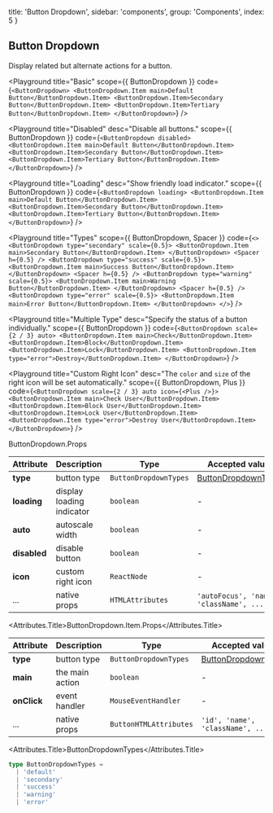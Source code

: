 
  title: 'Button Dropdown',
  sidebar: 'components',
  group: 'Components',
  index: 5
}

## Button Dropdown

Display related but alternate actions for a button.

<Playground
  title="Basic"
  scope={{ ButtonDropdown }}
  code={`
<ButtonDropdown>
  <ButtonDropdown.Item main>Default Button</ButtonDropdown.Item>
  <ButtonDropdown.Item>Secondary Button</ButtonDropdown.Item>
  <ButtonDropdown.Item>Tertiary Button</ButtonDropdown.Item>
</ButtonDropdown>
`}
/>

<Playground
  title="Disabled"
  desc="Disable all buttons."
  scope={{ ButtonDropdown }}
  code={`
<ButtonDropdown disabled>
  <ButtonDropdown.Item main>Default Button</ButtonDropdown.Item>
  <ButtonDropdown.Item>Secondary Button</ButtonDropdown.Item>
  <ButtonDropdown.Item>Tertiary Button</ButtonDropdown.Item>
</ButtonDropdown>
`}
/>

<Playground
  title="Loading"
  desc="Show friendly load indicator."
  scope={{ ButtonDropdown }}
  code={`
<ButtonDropdown loading>
  <ButtonDropdown.Item main>Default Button</ButtonDropdown.Item>
  <ButtonDropdown.Item>Secondary Button</ButtonDropdown.Item>
  <ButtonDropdown.Item>Tertiary Button</ButtonDropdown.Item>
</ButtonDropdown>
`}
/>

<Playground
  title="Types"
  scope={{ ButtonDropdown, Spacer }}
  code={`
<>
  <ButtonDropdown type="secondary" scale={0.5}>
    <ButtonDropdown.Item main>Secondary Button</ButtonDropdown.Item>
  </ButtonDropdown>
  <Spacer h={0.5} />
  <ButtonDropdown type="success" scale={0.5}>
    <ButtonDropdown.Item main>Success Button</ButtonDropdown.Item>
  </ButtonDropdown>
  <Spacer h={0.5} />
  <ButtonDropdown type="warning" scale={0.5}>
    <ButtonDropdown.Item main>Warning Button</ButtonDropdown.Item>
  </ButtonDropdown>
  <Spacer h={0.5} />
  <ButtonDropdown type="error" scale={0.5}>
    <ButtonDropdown.Item main>Error Button</ButtonDropdown.Item>
  </ButtonDropdown>
</>
`}
/>

<Playground
  title="Multiple Type"
  desc="Specify the status of a button individually."
  scope={{ ButtonDropdown }}
  code={`
<ButtonDropdown scale={2 / 3} auto>
  <ButtonDropdown.Item main>Check</ButtonDropdown.Item>
  <ButtonDropdown.Item>Block</ButtonDropdown.Item>
  <ButtonDropdown.Item>Lock</ButtonDropdown.Item>
  <ButtonDropdown.Item type="error">Destroy</ButtonDropdown.Item>
</ButtonDropdown>
`}
/>

<Playground
  title="Custom Right Icon"
  desc="The `color` and `size` of the right icon will be set automatically."
  scope={{ ButtonDropdown, Plus }}
  code={`
<ButtonDropdown scale={2 / 3} auto icon={<Plus />}>
  <ButtonDropdown.Item main>Check User</ButtonDropdown.Item>
  <ButtonDropdown.Item>Block User</ButtonDropdown.Item>
  <ButtonDropdown.Item>Lock User</ButtonDropdown.Item>
  <ButtonDropdown.Item type="error">Destroy User</ButtonDropdown.Item>
</ButtonDropdown>
`}
/>

<Attributes edit="/pages/docs/components/button-dropdown.mdx">
<Attributes.Title>ButtonDropdown.Props</Attributes.Title>

| Attribute    | Description               | Type                  | Accepted values                             | Default              |
| ------------ | ------------------------- | --------------------- | ------------------------------------------- | -------------------- |
| **type**     | button type               | `ButtonDropdownTypes` | [ButtonDropdownTypes](#buttondropdowntypes) | `default`            |
| **loading**  | display loading indicator | `boolean`             | -                                           | `false`              |
| **auto**     | autoscale width           | `boolean`             | -                                           | `false`              |
| **disabled** | disable button            | `boolean`             | -                                           | `false`              |
| **icon**     | custom right icon         | `ReactNode`           | -                                           | `ButtonDropdownIcon` |
| ...          | native props              | `HTMLAttributes`      | `'autoFocus', 'name', 'className', ...`     | -                    |

<Attributes.Title>ButtonDropdown.Item.Props</Attributes.Title>

| Attribute   | Description     | Type                   | Accepted values                             | Default   |
| ----------- | --------------- | ---------------------- | ------------------------------------------- | --------- |
| **type**    | button type     | `ButtonDropdownTypes`  | [ButtonDropdownTypes](#buttondropdowntypes) | `default` |
| **main**    | the main action | `boolean`              | -                                           | `false`   |
| **onClick** | event handler   | `MouseEventHandler`    | -                                           | -         |
| ...         | native props    | `ButtonHTMLAttributes` | `'id', 'name', 'className', ...`            | -         |

<Attributes.Title>ButtonDropdownTypes</Attributes.Title>

```ts
type ButtonDropdownTypes =
  | 'default'
  | 'secondary'
  | 'success'
  | 'warning'
  | 'error'
```

</Attributes>

